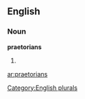 
==English==

===Noun===
'''praetorians'''

# {{plural of|[[praetorian]]}}

[[Category:English plurals]]

[[ar:praetorians]]